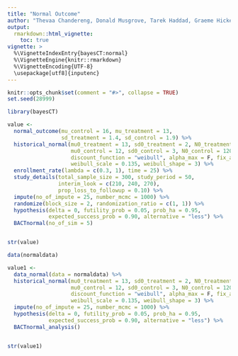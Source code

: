 ```yaml
---
title: "Normal Outcome"
author: "Thevaa Chandereng, Donald Musgrove, Tarek Haddad, Graeme Hickey, Timothy Hanson, Theodore Lystig"
output: 
  rmarkdown::html_vignette:
    toc: true
vignette: >
  %\VignetteIndexEntry{bayesCT:normal}
  %\VignetteEngine{knitr::rmarkdown}
  %\VignetteEncoding{UTF-8}
  \usepackage[utf8]{inputenc}
---
```



```r
knitr::opts_chunk$set(comment = "#>", collapse = TRUE)
set.seed(28999)
```

```r
library(bayesCT)
```


```r
value <-
  normal_outcome(mu_control = 16, mu_treatment = 13,
                 sd_treatment = 1.4, sd_control = 1.9) %>%
  historical_normal(mu0_treatment = 13, sd0_treatment = 2, N0_treatment = 100,
                    mu0_control = 12, sd0_control = 3, N0_control = 120, 
                    discount_function = "weibull", alpha_max = F, fix_alpha = 1,
                    weibull_scale = 0.135, weibull_shape = 3) %>%
  enrollment_rate(lambda = c(0.3, 1), time = 25) %>%
  study_details(total_sample_size = 300, study_period = 50,
                interim_look = c(210, 240, 270),
                prop_loss_to_followup = 0.10) %>%
  impute(no_of_impute = 25, number_mcmc = 1000) %>%
  randomize(block_size = 2, randomization_ratio = c(1, 1)) %>%
  hypothesis(delta = 0, futility_prob = 0.05, prob_ha = 0.95,
             expected_success_prob = 0.90, alternative = "less") %>%
  BACTnormal(no_of_sim = 5)


str(value)
```


```r
data(normaldata)

value1 <-
  data_normal(data = normaldata) %>%
  historical_normal(mu0_treatment = 13, sd0_treatment = 2, N0_treatment = 100,
                    mu0_control = 12, sd0_control = 3, N0_control = 120, 
                    discount_function = "weibull", alpha_max = F, fix_alpha = 1,
                    weibull_scale = 0.135, weibull_shape = 3) %>%
  impute(no_of_impute = 25, number_mcmc = 1000) %>%
  hypothesis(delta = 0, futility_prob = 0.05, prob_ha = 0.95,
             expected_success_prob = 0.90, alternative = "less") %>%
  BACTnormal_analysis()


str(value1)
```

